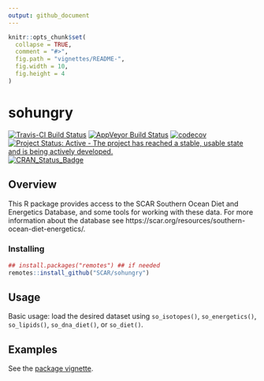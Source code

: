 ```yaml
---
output: github_document
---
```


<!-- README.md is generated from README.Rmd. Please edit that file -->

```r
knitr::opts_chunk$set(
  collapse = TRUE,
  comment = "#>",
  fig.path = "vignettes/README-",
  fig.width = 10,
  fig.height = 4
)
```

# sohungry

[![Travis-CI Build Status](https://travis-ci.org/SCAR/sohungry.svg?branch=master)](https://travis-ci.org/SCAR/sohungry)
[![AppVeyor Build Status](https://ci.appveyor.com/api/projects/status/github/SCAR/sohungry?branch=master&svg=true)](https://ci.appveyor.com/project/SCAR/sohungry)
[![codecov](https://codecov.io/gh/SCAR/sohungry/branch/master/graph/badge.svg)](https://codecov.io/gh/SCAR/sohungry)
[![Project Status: Active - The project has reached a stable, usable state and is being actively developed.](http://www.repostatus.org/badges/latest/active.svg)](http://www.repostatus.org/#active)
[![CRAN_Status_Badge](http://www.r-pkg.org/badges/version/sohungry)](http://cran.r-project.org/web/packages/sohungry)

## Overview

This R package provides access to the SCAR Southern Ocean Diet and Energetics Database, and some tools for working with these data. For more information about the database see https://scar.org/resources/southern-ocean-diet-energetics/.


### Installing

```r
## install.packages("remotes") ## if needed
remotes::install_github("SCAR/sohungry")
```

## Usage

Basic usage: load the desired dataset using `so_isotopes()`, `so_energetics()`, `so_lipids()`, `so_dna_diet()`, or `so_diet()`.

## Examples

See the [package vignette](https://scar.github.io/sohungry/articles/sohungry.html).
